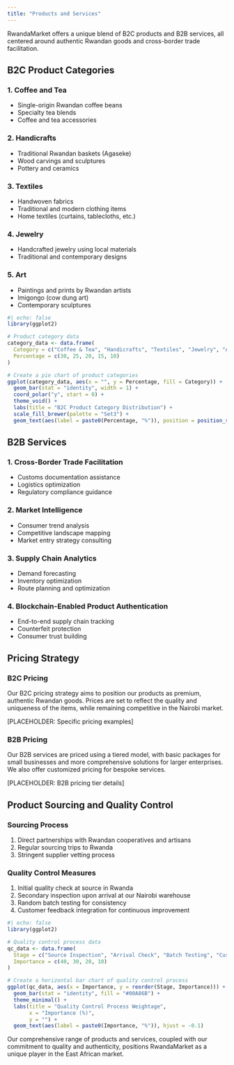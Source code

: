 ```yaml
---
title: "Products and Services"
---
```


RwandaMarket offers a unique blend of B2C products and B2B services, all centered around authentic Rwandan goods and cross-border trade facilitation.

## B2C Product Categories

### 1. Coffee and Tea
- Single-origin Rwandan coffee beans
- Specialty tea blends
- Coffee and tea accessories

### 2. Handicrafts
- Traditional Rwandan baskets (Agaseke)
- Wood carvings and sculptures
- Pottery and ceramics

### 3. Textiles
- Handwoven fabrics
- Traditional and modern clothing items
- Home textiles (curtains, tablecloths, etc.)

### 4. Jewelry
- Handcrafted jewelry using local materials
- Traditional and contemporary designs

### 5. Art
- Paintings and prints by Rwandan artists
- Imigongo (cow dung art)
- Contemporary sculptures

```r
#| echo: false
library(ggplot2)

# Product category data
category_data <- data.frame(
  Category = c("Coffee & Tea", "Handicrafts", "Textiles", "Jewelry", "Art"),
  Percentage = c(30, 25, 20, 15, 10)
)

# Create a pie chart of product categories
ggplot(category_data, aes(x = "", y = Percentage, fill = Category)) +
  geom_bar(stat = "identity", width = 1) +
  coord_polar("y", start = 0) +
  theme_void() +
  labs(title = "B2C Product Category Distribution") +
  scale_fill_brewer(palette = "Set3") +
  geom_text(aes(label = paste0(Percentage, "%")), position = position_stack(vjust = 0.5))
```

## B2B Services

### 1. Cross-Border Trade Facilitation
- Customs documentation assistance
- Logistics optimization
- Regulatory compliance guidance

### 2. Market Intelligence
- Consumer trend analysis
- Competitive landscape mapping
- Market entry strategy consulting

### 3. Supply Chain Analytics
- Demand forecasting
- Inventory optimization
- Route planning and optimization

### 4. Blockchain-Enabled Product Authentication
- End-to-end supply chain tracking
- Counterfeit protection
- Consumer trust building

## Pricing Strategy

### B2C Pricing
Our B2C pricing strategy aims to position our products as premium, authentic Rwandan goods. Prices are set to reflect the quality and uniqueness of the items, while remaining competitive in the Nairobi market.

[PLACEHOLDER: Specific pricing examples]

### B2B Pricing
Our B2B services are priced using a tiered model, with basic packages for small businesses and more comprehensive solutions for larger enterprises. We also offer customized pricing for bespoke services.

[PLACEHOLDER: B2B pricing tier details]

## Product Sourcing and Quality Control

### Sourcing Process
1. Direct partnerships with Rwandan cooperatives and artisans
2. Regular sourcing trips to Rwanda
3. Stringent supplier vetting process

### Quality Control Measures
1. Initial quality check at source in Rwanda
2. Secondary inspection upon arrival at our Nairobi warehouse
3. Random batch testing for consistency
4. Customer feedback integration for continuous improvement

```r
#| echo: false
library(ggplot2)

# Quality control process data
qc_data <- data.frame(
  Stage = c("Source Inspection", "Arrival Check", "Batch Testing", "Customer Feedback"),
  Importance = c(40, 30, 20, 10)
)

# Create a horizontal bar chart of quality control process
ggplot(qc_data, aes(x = Importance, y = reorder(Stage, Importance))) +
  geom_bar(stat = "identity", fill = "#00A86B") +
  theme_minimal() +
  labs(title = "Quality Control Process Weightage",
       x = "Importance (%)",
       y = "") +
  geom_text(aes(label = paste0(Importance, "%")), hjust = -0.1)
```

Our comprehensive range of products and services, coupled with our commitment to quality and authenticity, positions RwandaMarket as a unique player in the East African market.

